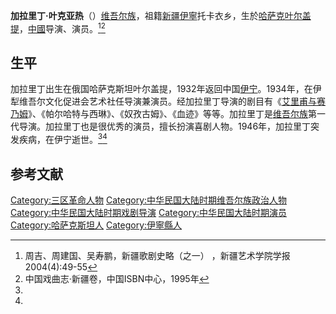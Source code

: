 '''加拉里丁·叶克亚热'''（{{bd|1907年||1946年|}}）[[维吾尔族|维吾尔族]]，祖籍[[新疆省_(中華民國)|新疆]][[伊宁县|伊寧]]托卡衣乡，生於[[哈萨克|哈萨克]][[叶尔盖提|叶尔盖提]]，[[中华民国大陸時期|中國]]导演、演员。<ref name=zhou>周吉、周建国、吴寿鹏，新疆歌剧史略（之一） ，新疆艺术学院学报2004(4):49-55</ref><ref name=xqz>中国戏曲志·新疆卷，中国ISBN中心，1995年</ref>

==生平==
加拉里丁出生在俄国哈萨克斯坦叶尔盖提，1932年返回中国[[伊宁|伊宁]]。1934年，在伊犁维吾尔文化促进会艺术社任导演兼演员。经加拉里丁导演的剧目有《[[艾里甫与赛乃姆|艾里甫与赛乃姆]]》、《帕尔哈特与西琳》、《奴孜古姆》、《血迹》等等。加拉里丁是[[维吾尔族|维吾尔族]]第一代导演。加拉里丁也是很优秀的演员，擅长扮演喜剧人物。1946年，加拉里丁突发疾病，在伊宁逝世。<ref name=zhou/><ref name=xqz/>

==参考文献==
{{reflist}}

{{中国人物小作品}}
[[Category:三区革命人物|Category:三区革命人物]]
[[Category:中华民国大陆时期维吾尔族政治人物|Category:中华民国大陆时期维吾尔族政治人物]]
[[Category:中华民国大陆时期戏剧导演|Category:中华民国大陆时期戏剧导演]]
[[Category:中华民国大陆时期演员|Category:中华民国大陆时期演员]]
[[Category:哈萨克斯坦人|Category:哈萨克斯坦人]]
[[Category:伊寧縣人|Category:伊寧縣人]]